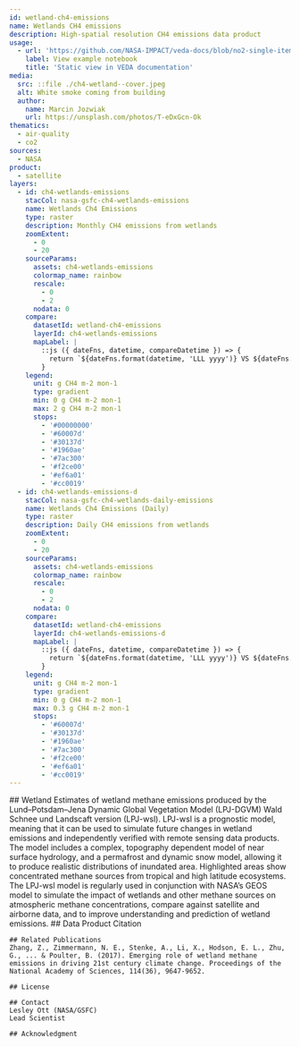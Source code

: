 ```yaml
---
id: wetland-ch4-emissions
name: Wetlands CH4 emissions
description: High-spatial resolution CH4 emissions data product
usage:
  - url: 'https://github.com/NASA-IMPACT/veda-docs/blob/no2-single-item-viz/example-notebooks/no2-single-item-vizualization.ipynb'
    label: View example notebook
    title: 'Static view in VEDA documentation'
media:
  src: ::file ./ch4-wetland--cover.jpeg
  alt: White smoke coming from building
  author:
    name: Marcin Jozwiak
    url: https://unsplash.com/photos/T-eDxGcn-Ok
thematics:
  - air-quality
  - co2
sources:
  - NASA
product:
  - satellite
layers:
  - id: ch4-wetlands-emissions
    stacCol: nasa-gsfc-ch4-wetlands-emissions
    name: Wetlands Ch4 Emissions
    type: raster
    description: Monthly CH4 emissions from wetlands
    zoomExtent:
      - 0
      - 20
    sourceParams:
      assets: ch4-wetlands-emissions
      colormap_name: rainbow
      rescale:
        - 0
        - 2
      nodata: 0
    compare:
      datasetId: wetland-ch4-emissions
      layerId: ch4-wetlands-emissions
      mapLabel: |
        ::js ({ dateFns, datetime, compareDatetime }) => {
          return `${dateFns.format(datetime, 'LLL yyyy')} VS ${dateFns.format(compareDatetime, 'LLL yyyy')}`;
        }
    legend:
      unit: g CH4 m-2 mon-1
      type: gradient
      min: 0 g CH4 m-2 mon-1
      max: 2 g CH4 m-2 mon-1
      stops:
        - '#00000000'
        - '#60007d'
        - '#30137d'
        - '#1960ae'
        - '#7ac300'
        - '#f2ce00'
        - '#ef6a01'
        - '#cc0019'
  - id: ch4-wetlands-emissions-d
    stacCol: nasa-gsfc-ch4-wetlands-daily-emissions
    name: Wetlands Ch4 Emissions (Daily)
    type: raster
    description: Daily CH4 emissions from wetlands
    zoomExtent:
      - 0
      - 20
    sourceParams:
      assets: ch4-wetlands-emissions
      colormap_name: rainbow
      rescale:
        - 0
        - 2
      nodata: 0
    compare:
      datasetId: wetland-ch4-emissions
      layerId: ch4-wetlands-emissions-d
      mapLabel: |
        ::js ({ dateFns, datetime, compareDatetime }) => {
          return `${dateFns.format(datetime, 'LLL yyyy')} VS ${dateFns.format(compareDatetime, 'LLL yyyy')}`;
        }
    legend:
      unit: g CH4 m-2 mon-1
      type: gradient
      min: 0 g CH4 m-2 mon-1
      max: 0.3 g CH4 m-2 mon-1
      stops:
        - '#60007d'
        - '#30137d'
        - '#1960ae'
        - '#7ac300'
        - '#f2ce00'
        - '#ef6a01'
        - '#cc0019'      
---
```


<Block>
  <Prose>
    ## Wetland
    Estimates of wetland methane emissions produced by the Lund–Potsdam–Jena Dynamic Global Vegetation Model (LPJ-DGVM) Wald Schnee und Landscaft version (LPJ-wsl). LPJ-wsl is a prognostic model, meaning that it can be used to simulate future changes in wetland emissions and independently verified with remote sensing data products. The model includes a complex, topography dependent model of near surface hydrology, and a permafrost and dynamic snow model, allowing it to produce realistic distributions of inundated area. Highlighted areas show concentrated methane sources from tropical and high latitude ecosystems. The LPJ-wsl model is regularly used in conjunction with NASA’s GEOS model to simulate the impact of wetlands and other methane sources on atmospheric methane concentrations, compare against satellite and airborne data, and to improve understanding and prediction of wetland emissions.
    ## Data Product Citation

    ## Related Publications
    Zhang, Z., Zimmermann, N. E., Stenke, A., Li, X., Hodson, E. L., Zhu, G., ... & Poulter, B. (2017). Emerging role of wetland methane emissions in driving 21st century climate change. Proceedings of the National Academy of Sciences, 114(36), 9647-9652.
   
    ## License

    ## Contact
    Lesley Ott (NASA/GSFC)
    Lead Scientist

    ## Acknowledgment

  </Prose>
</Block>
